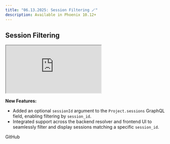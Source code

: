 ```yaml
---
title: "06.13.2025: Session Filtering 🪄"
description: Available in Phoenix 10.12+
---
```


<Update label="June 13, 2025">

## Session Filtering

<Frame>
    <iframe src="https://cdn.iframe.ly/mYd4HURy" width={1000} height={400} allowFullScreen></iframe>
</Frame>

**New Features:**

* Added an optional `sessionId` argument to the `Project.sessions` GraphQL field, enabling filtering by `session_id`.
* Integrated support across the backend resolver and frontend UI to seamlessly filter and display sessions matching a specific `session_id`.

<Card title="feat: allow filtering of sessions by session_id by RogerHYang · Pull Request #8038 · Arize-ai/phoenix" icon="github" href="https://github.com/Arize-ai/phoenix/pull/8038" horizontal>
  GitHub
</Card>
</Update>